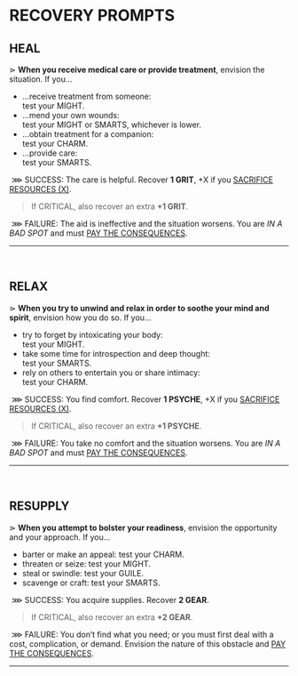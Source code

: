 # RECOVERY PROMPTS

## HEAL
⋗ **When you receive medical care or provide treatment**, envision the situation. If you...
- ...receive treatment from someone:<br/>
 test your <span class="stat">MIGHT</span>.
- ...mend your own wounds:<br/>
 test your <span class="stat">MIGHT</span> or <span class="stat">SMARTS</span>, whichever is lower.
- ...obtain treatment for a companion:<br/>
 test your <span class="stat">CHARM</span>.
- ...provide care:<br/>
 test your <span class="stat">SMARTS</span>.

&nbsp;<span class="blueish bold">⋙ SUCCESS</span>: The care is helpful. Recover **1 GRIT**, <span class="blueish">+X</span> if you [SACRIFICE RESOURCES (X)](/prompts/suffer-prompts#sacrifice-resources). 

> If <span class="blueish bold">CRITICAL</span>, also recover an extra **+1 GRIT**.

&nbsp;<span class="reddish bold">⋙ FAILURE</span>: The aid is ineffective and the situation worsens. You are *IN A BAD SPOT* and must [PAY THE CONSEQUENCES](/prompts/fate-prompts#pay-the-consequences).
<hr/>
<br/>

## RELAX
⋗ **When you try to unwind and relax in order to soothe your mind and spirit**, envision how you do so. If you... 
- try to forget by intoxicating your body:<br/>
 test your <span class="stat">MIGHT</span>.
- take some time for introspection and deep thought:<br/>
 test your <span class="stat">SMARTS</span>.
- rely on others to entertain you or share intimacy:<br/>
 test your <span class="stat">CHARM</span>.
 
&nbsp;<span class="blueish bold">⋙ SUCCESS</span>: You find comfort. Recover **1 PSYCHE**, <span class="blueish">+X</span> if you [SACRIFICE RESOURCES (X)](/prompts/suffer-prompts#sacrifice-resources). 

> If <span class="blueish bold">CRITICAL</span>, also recover an extra **+1 PSYCHE**.

&nbsp;<span class="reddish bold">⋙ FAILURE</span>: You take no comfort and the situation worsens. You are *IN A BAD SPOT* and must [PAY THE CONSEQUENCES](/prompts/fate-prompts#pay-the-consequences).
<hr/>
<br/>

## RESUPPLY
⋗ **When you attempt to bolster your readiness**, envision the opportunity and your approach. If you...
- barter or make an appeal: test your <span class="stat">CHARM</span>.
- threaten or seize: test your <span class="stat">MIGHT</span>.
- steal or swindle: test your <span class="stat">GUILE</span>.
- scavenge or craft: test your <span class="stat">SMARTS</span>.

&nbsp;<span class="blueish bold">⋙ SUCCESS</span>: You acquire supplies. Recover **2 GEAR**. 

> If <span class="blueish bold">CRITICAL</span>, also recover an extra **+2 GEAR**.

&nbsp;<span class="reddish bold">⋙ FAILURE</span>: You don’t find what you need; or you must first deal with a cost, complication, or demand. Envision the nature of this obstacle and [PAY THE CONSEQUENCES](/prompts/fate-prompts#pay-the-consequences).
<hr/>
<br/>

<div style="height: 400px;"></div>